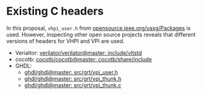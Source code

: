 # Existing C headers

In this proposal, `vhpi_user.h` from [opensource.ieee.org/vasg/Packages](https://opensource.ieee.org/vasg/Packages/-/blob/release/code/vhpi_user.h) is used. However, inspecting other open source projects reveals that different versions of headers for VHPI and VPI are used.

- Verialtor: [verilator/verilator@master: include/vltstd](https://github.com/verilator/verilator/tree/master/include/vltstd)
- cocotb: [cocotb/cocotb@master: cocotb/share/include](https://github.com/cocotb/cocotb/tree/master/cocotb/share/include)
- GHDL:
  - [ghdl/ghdl@master: src/grt/vpi_user.h](https://github.com/ghdl/ghdl/blob/master/src/grt/vpi_user.h)
  - [ghdl/ghdl@master: src/grt/vpi_thunk.h](https://github.com/ghdl/ghdl/blob/master/src/grt/vpi_thunk.h)
  - [ghdl/ghdl@master: src/grt/vpi_thunk.c](https://github.com/ghdl/ghdl/blob/master/src/grt/vpi_thunk.c)
